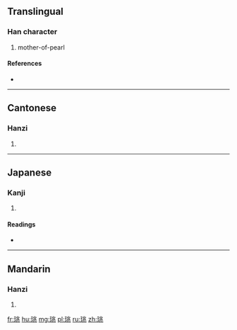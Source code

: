 ==Translingual==

===Han character===
{{Han char|rn=96|rad=玉|as=06|sn=10|four=12113|canj=MGLMO}}

# mother-of-pearl

====References====
* {{Han ref|kx=0731.120|dkj=20968|dj=1142.230|hdz=21112.030|uh=73E7|ud=29671|bh=D2B0|bd=53936}}

----

==Cantonese==

===Hanzi===
{{yue-hanzi|jyut=|y=yiu4}}

# {{defn|lang=yue|sort=玉06}}

----

==Japanese==

===Kanji===
{{ja-kanji|grade=|rs=玉06}}

# {{defn|lang=ja|sort=玉06}}

====Readings====
* {{ja-readings|on=[[よう]] (yō)|kun=[[たいらぎ]] (tairagi)}}

----

==Mandarin==

===Hanzi===
{{cmn-hanzi|pin=[[yáo]] ([[yao2]])|wg=yao<sup>2</sup>}}

# {{defn|lang=cmn|sort=玉06}}

[[fr:珧]]
[[hu:珧]]
[[mg:珧]]
[[pl:珧]]
[[ru:珧]]
[[zh:珧]]